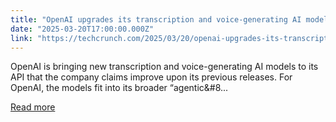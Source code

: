 ```yaml
---
title: "OpenAI upgrades its transcription and voice-generating AI models"
date: "2025-03-20T17:00:00.000Z"
link: "https://techcrunch.com/2025/03/20/openai-upgrades-its-transcription-and-voice-generating-ai-models/"
---
```


OpenAI is bringing new transcription and voice-generating AI models to its API that the company claims improve upon its previous releases. For OpenAI, the models fit into its broader &#8220;agentic&#8...

[Read more](https://techcrunch.com/2025/03/20/openai-upgrades-its-transcription-and-voice-generating-ai-models/)
